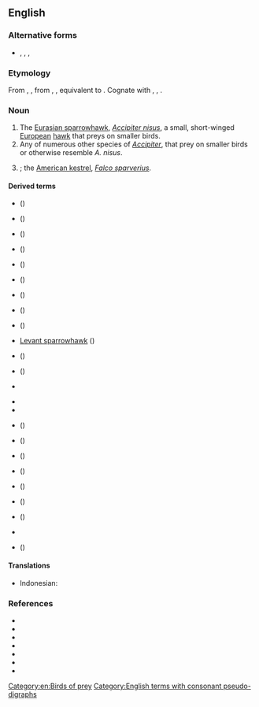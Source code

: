 {{also|sparrow hawk}}
==English==
{{wikipedia|dab=Sparrowhawk (disambiguation)}}

===Alternative forms===
* {{l|en|sparrow-hawk}}, {{l|en|sparrow hawk}}, {{l|en|sparhawk}}, {{l|en|spar-hawk}}

===Etymology===
{{PIE root|en|keh₂p}}
From {{etyl|enm|en}} {{m|enm|sparhauk}}, {{m|enm|sperhauk}}, from {{etyl|ang|en}} {{m|ang|spearhafoc}}, {{m|ang|spearhabuc||sparrow-hawk}}, equivalent to {{compound|en|sparrow|hawk}}. Cognate with {{cog|da|spurvehøg||sparrowhawk}}, {{cog|sv|sparvhök||sparrowhawk}}, {{cog|is|sparrhaukur||sparrowhawk}}.

===Noun===
{{en-noun}}

# The [[Eurasian sparrowhawk]], ''[[Accipiter nisus]]'', a small, short-winged [[European]] [[hawk]] that preys on smaller birds.
# Any of numerous other species of ''[[Accipiter]]'', that prey on smaller birds or otherwise resemble ''A. nisus''.
# {{alternative form of|sparrow hawk|lang=en}}; the [[American kestrel]], ''[[Falco sparverius]]''.

====Derived terms====
{{rel-top|terms derived from sparrowhawk}}
* {{vern|African little sparrowhawk}} (''{{ll|mul|Accipiter minullus}}'')
* {{vern|American sparrowhawk}} (''{{ll|mul|Falco sparverius}}'')
* {{vern|black sparrowhawk}} (''{{ll|mul|Accipiter melanoleucus}}'')
* {{l|en|chestnut-flanked sparrowhawk}} (''{{ll|mul|Accipiter castanilius}}'')
* {{vern|collared sparrowhawk}} (''{{ll|mul|Accipiter cirrocephalus}}'')
* {{vern|dwarf sparrowhawk}} (''{{ll|mul|Accipiter nanus}}'')
* {{vern|Frances’s sparrowhawk}} (''{{ll|mul|Accipiter francesiae}}'')
* {{vern|imitator sparrowhawk}} (''{{ll|mul|Accipiter imitator}}'')
* {{vern|Japanese sparrowhawk}} (''{{ll|mul|Accipiter gularis}}'')
* [[Levant sparrowhawk]] (''{{ll|mul|Accipiter brevipes}}'')
* {{vern|little sparrowhawk}} (''{{ll|mul|Accipiter minullus}}'')
* {{vern|Madagascan sparrowhawk}} (''{{ll|mul|Accipiter madagascariensis}}'')
* {{vern|New Britain sparrowhawk}}
{{rel-mid}}
* {{vern|Nicobar sparrowhawk}}
* {{vern|Ovambo sparrowhawk}}
* {{vern|red-thighed sparrowhawk}} (''{{ll|mul|Accipiter erythropus}}'')
* {{vern|rufous-breasted sparrowhawk}} (''{{ll|mul|Accipiter rufiventris}}'')
* {{vern|rufous-chested sparrowhawk}} (''{{ll|mul|Accipiter rufiventris}}'')
* {{vern|rufous-necked sparrowhawk}} (''{{ll|mul|Accipiter erythrauchen}}'')
* {{vern|slaty-backed sparrowhawk}} (''{{ll|mul|Accipiter luteoschistaceus}}'')
* {{vern|slaty-mantled sparrowhawk}} (''{{ll|mul|Accipiter luteoschistaceus}}'')
* {{vern|small sparrowhawk}} (''{{ll|mul|Accipiter nanus}}'')
* {{vern|vinous-breasted sparrowhawk}}
* {{vern|western little sparrowhawk}} (''{{ll|mul|Accipiter erythropus}}'')
{{rel-bottom}}

====Translations====
{{trans-see|Eurasian sparrowhawk}}

{{trans-top|any of many other species of ''Accipiter''}}
{{trans-mid}}
* Indonesian: {{t|id|elang-alap}}
{{trans-bottom}}

===References===
* {{pedia|Sparrowhawk}}
* {{pedia|Eurasian sparrowhawk}}
* {{pedialite|American kestrel}}
* {{specieslite|Accipiter nisus|i=1}}
* {{specieslite|Falco sparverius|i=1}}
* {{comcatlite|Accipiter nisus|i=1}}
* {{comcatlite|Falco sparverius|i=1}}

[[Category:en:Birds of prey]]
[[Category:English terms with consonant pseudo-digraphs]]